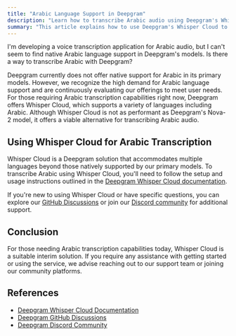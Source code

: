 ```yaml
---
title: "Arabic Language Support in Deepgram"
description: "Learn how to transcribe Arabic audio using Deepgram's Whisper Cloud solution."
summary: "This article explains how to use Deepgram's Whisper Cloud to transcribe Arabic audio, despite lack of native Arabic support in Deepgram's primary models. It provides guidance on setting up and using Whisper Cloud for Arabic transcription."
---
```


<CommunityQuestion>I'm developing a voice transcription application for Arabic audio, but I can't seem to find native Arabic language support in Deepgram's models. Is there a way to transcribe Arabic with Deepgram?</CommunityQuestion>

Deepgram currently does not offer native support for Arabic in its primary models. However, we recognize the high demand for Arabic language support and are continuously evaluating our offerings to meet user needs. For those requiring Arabic transcription capabilities right now, Deepgram offers Whisper Cloud, which supports a variety of languages including Arabic. Although Whisper Cloud is not as performant as Deepgram's Nova-2 model, it offers a viable alternative for transcribing Arabic audio.

## Using Whisper Cloud for Arabic Transcription

Whisper Cloud is a Deepgram solution that accommodates multiple languages beyond those natively supported by our primary models. To transcribe Arabic using Whisper Cloud, you'll need to follow the setup and usage instructions outlined in the [Deepgram Whisper Cloud documentation](https://developers.deepgram.com/docs/deepgram-whisper-cloud#supported-languages).

If you're new to using Whisper Cloud or have specific questions, you can explore our [GitHub Discussions](https://github.com/orgs/deepgram/discussions) or join our [Discord community](https://discord.gg/deepgram) for additional support.

## Conclusion

For those needing Arabic transcription capabilities today, Whisper Cloud is a suitable interim solution. If you require any assistance with getting started or using the service, we advise reaching out to our support team or joining our community platforms.

## References

- [Deepgram Whisper Cloud Documentation](https://developers.deepgram.com/docs/deepgram-whisper-cloud#supported-languages)
- [Deepgram GitHub Discussions](https://github.com/orgs/deepgram/discussions)
- [Deepgram Discord Community](https://discord.gg/deepgram)